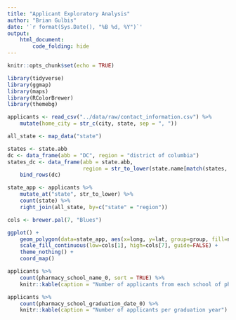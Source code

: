 ```yaml
---
title: "Applicant Exploratory Analysis"
author: "Brian Gulbis"
date: '`r format(Sys.Date(), "%B %d, %Y")`'
output: 
    html_document:
        code_folding: hide
---
```


```r
knitr::opts_chunk$set(echo = TRUE)
```

```r
library(tidyverse)
library(ggmap)
library(maps)
library(RColorBrewer)
library(themebg)
```

```r
applicants <- read_csv("../data/raw/contact_information.csv") %>%
    mutate(home_city = str_c(city, state, sep = ", ")) 

all_state <- map_data("state")

states <- state.abb
dc <- data_frame(abb = "DC", region = "district of columbia")
states_dc <- data_frame(abb = state.abb, 
                        region = str_to_lower(state.name[match(states, state.abb)])) %>%
    bind_rows(dc)

state_app <- applicants %>%
    mutate_at("state", str_to_lower) %>%
    count(state) %>%
    right_join(all_state, by=c("state" = "region")) 

cols <- brewer.pal(7, "Blues")

ggplot() +
    geom_polygon(data=state_app, aes(x=long, y=lat, group=group, fill=n), color="black") +
    scale_fill_continuous(low=cols[1], high=cols[7], guide=FALSE) +
    theme_nothing() +
    coord_map()

```

```r
applicants %>%
    count(pharmacy_school_name_0, sort = TRUE) %>%
    knitr::kable(caption = "Number of applicants from each school of pharmacy")
```

```r
applicants %>%
    count(pharmacy_school_graduation_date_0) %>%
    knitr::kable(caption = "Number of applicants per graduation year")
```

